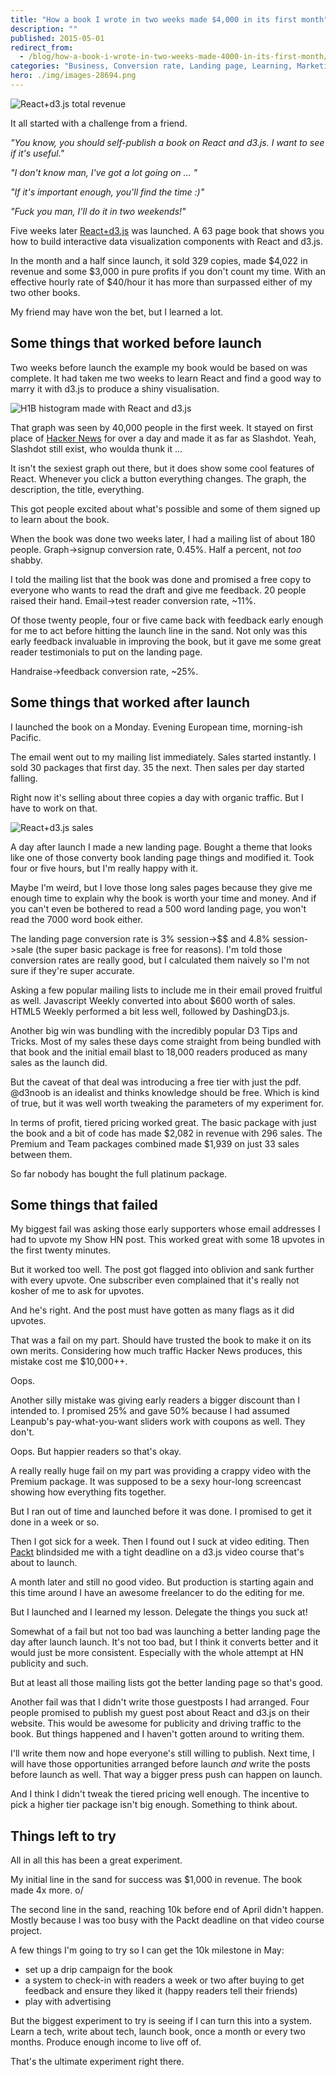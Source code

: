 ```yaml
---
title: "How a book I wrote in two weeks made $4,000 in its first month"
description: ""
published: 2015-05-01
redirect_from:
  - /blog/how-a-book-i-wrote-in-two-weeks-made-4000-in-its-first-month/swizec/6675
categories: "Business, Conversion rate, Landing page, Learning, Marketing, Side Projects"
hero: ./img/images-28694.png
---
```


![React+d3.js total revenue](./img/images-28694.png)

It all started with a challenge from a friend.

_"You know, you should self-publish a book on React and d3.js. I want to see if it's useful."_

_"I don't know man, I've got a lot going on ... "_

_"If it's important enough, you'll find the time :)"_

_"Fuck you man, I'll do it in two weekends!"_

Five weeks later [React+d3.js](https://swizec.com/reactd3js) was launched. A 63 page book that shows you how to build interactive data visualization components with React and d3.js.

In the month and a half since launch, it sold 329 copies, made $4,022 in revenue and some $3,000 in pure profits if you don't count my time. With an effective hourly rate of $40/hour it has more than surpassed either of my two other books.

My friend may have won the bet, but I learned a lot.

## Some things that worked before launch

Two weeks before launch the example my book would be based on was complete. It had taken me two weeks to learn React and find a good way to marry it with d3.js to produce a shiny visualisation.

![H1B histogram made with React and d3.js](./img/images-28692.png)

That graph was seen by 40,000 people in the first week. It stayed on first place of [Hacker News](http://news.ycombinator.com/ "Hacker News") for over a day and made it as far as Slashdot. Yeah, Slashdot still exist, who woulda thunk it ...

It isn't the sexiest graph out there, but it does show some cool features of React. Whenever you click a button everything changes. The graph, the description, the title, everything.

This got people excited about what's possible and some of them signed up to learn about the book.

When the book was done two weeks later, I had a mailing list of about 180 people. Graph->signup conversion rate, 0.45%. Half a percent, not _too_ shabby.

I told the mailing list that the book was done and promised a free copy to everyone who wants to read the draft and give me feedback. 20 people raised their hand. Email->test reader conversion rate, ~11%.

Of those twenty people, four or five came back with feedback early enough for me to act before hitting the launch line in the sand. Not only was this early feedback invaluable in improving the book, but it gave me some great reader testimonials to put on the landing page.

Handraise->feedback conversion rate, ~25%.

## Some things that worked after launch

I launched the book on a Monday. Evening European time, morning-ish Pacific.

The email went out to my mailing list immediately. Sales started instantly. I sold 30 packages that first day. 35 the next. Then sales per day started falling.

Right now it's selling about three copies a day with organic traffic. But I have to work on that.

![React+d3.js sales](./img/images-28696.png)

A day after launch I made a new landing page. Bought a theme that looks like one of those converty book landing page things and modified it. Took four or five hours, but I'm really happy with it.

Maybe I'm weird, but I love those long sales pages because they give me enough time to explain why the book is worth your time and money. And if you can't even be bothered to read a 500 word landing page, you won't read the 7000 word book either.

The landing page conversion rate is 3% session->$$ and 4.8% session->sale (the super basic package is free for reasons). I'm told those conversion rates are really good, but I calculated them naively so I'm not sure if they're super accurate.

Asking a few popular mailing lists to include me in their email proved fruitful as well. Javascript Weekly converted into about $600 worth of sales. HTML5 Weekly performed a bit less well, followed by DashingD3.js.

Another big win was bundling with the incredibly popular D3 Tips and Tricks. Most of my sales these days come straight from being bundled with that book and the initial email blast to 18,000 readers produced as many sales as the launch did.

But the caveat of that deal was introducing a free tier with just the pdf. @d3noob is an idealist and thinks knowledge should be free. Which is kind of true, but it was well worth tweaking the parameters of my experiment for.

In terms of profit, tiered pricing worked great. The basic package with just the book and a bit of code has made $2,082 in revenue with 296 sales. The Premium and Team packages combined made $1,939 on just 33 sales between them.

So far nobody has bought the full platinum package.

## Some things that failed

My biggest fail was asking those early supporters whose email addresses I had to upvote my Show HN post. This worked great with some 18 upvotes in the first twenty minutes.

But it worked too well. The post got flagged into oblivion and sank further with every upvote. One subscriber even complained that it's really not kosher of me to ask for upvotes.

And he's right. And the post must have gotten as many flags as it did upvotes.

That was a fail on my part. Should have trusted the book to make it on its own merits. Considering how much traffic Hacker News produces, this mistake cost me $10,000++.

Oops.

Another silly mistake was giving early readers a bigger discount than I intended to. I promised 25% and gave 50% because I had assumed Leanpub's pay-what-you-want sliders work with coupons as well. They don't.

Oops. But happier readers so that's okay.

A really really huge fail on my part was providing a crappy video with the Premium package. It was supposed to be a sexy hour-long screencast showing how everything fits together.

But I ran out of time and launched before it was done. I promised to get it done in a week or so.

Then I got sick for a week. Then I found out I suck at video editing. Then [Packt](http://www.packtpub.com "Packt") blindsided me with a tight deadline on a d3.js video course that's about to launch.

A month later and still no good video. But production is starting again and this time around I have an awesome freelancer to do the editing for me.

But I launched and I learned my lesson. Delegate the things you suck at!

Somewhat of a fail but not too bad was launching a better landing page the day after launch launch. It's not too bad, but I think it converts better and it would just be more consistent. Especially with the whole attempt at HN publicity and such.

But at least all those mailing lists got the better landing page so that's good.

Another fail was that I didn't write those guestposts I had arranged. Four people promised to publish my guest post about React and d3.js on their website. This would be awesome for publicity and driving traffic to the book. But things happened and I haven't gotten around to writing them.

I'll write them now and hope everyone's still willing to publish. Next time, I will have those opportunities arranged before launch _and_ write the posts before launch as well. That way a bigger press push can happen on launch.

And I think I didn't tweak the tiered pricing well enough. The incentive to pick a higher tier package isn't big enough. Something to think about.

## Things left to try

All in all this has been a great experiment.

My initial line in the sand for success was $1,000 in revenue. The book made 4x more. o/

The second line in the sand, reaching 10k before end of April didn't happen. Mostly because I was too busy with the Packt deadline on that video course project.

A few things I'm going to try so I can get the 10k milestone in May:

- set up a drip campaign for the book
- a system to check-in with readers a week or two after buying to get feedback and ensure they liked it (happy readers tell their friends)
- play with advertising

But the biggest experiment to try is seeing if I can turn this into a system. Learn a tech, write about tech, launch book, once a month or every two months. Produce enough income to live off of.

That's the ultimate experiment right there.